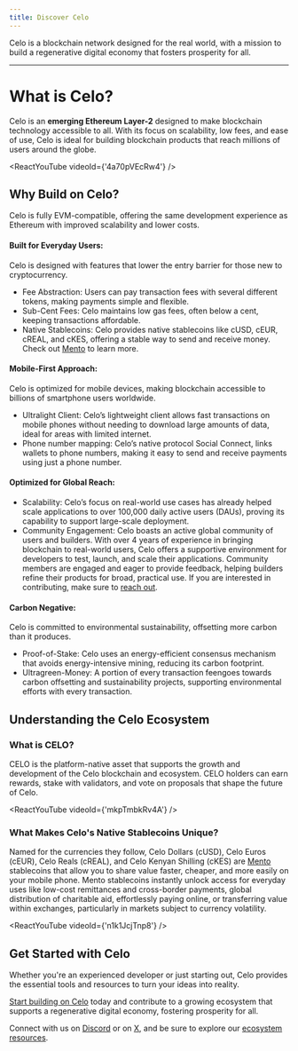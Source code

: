 ```yaml
---
title: Discover Celo
---
```



Celo is a blockchain network designed for the real world, with a mission to build a regenerative digital economy that fosters prosperity for all.

---

# What is Celo?

Celo is an **emerging Ethereum Layer-2** designed to make blockchain technology accessible to all. With its focus on scalability, low fees, and ease of use, Celo is ideal for building blockchain products that reach millions of users around the globe.

<ReactYouTube videoId={'4a70pVEcRw4'} />


## Why Build on Celo?

Celo is fully EVM-compatible, offering the same development experience as Ethereum with improved scalability and lower costs.

#### Built for Everyday Users:

Celo is designed with features that lower the entry barrier for those new to cryptocurrency.

- <ColoredText>Fee Abstraction</ColoredText>: Users can pay transaction fees with several different tokens, making payments simple and flexible.
- <ColoredText>Sub-Cent Fees</ColoredText>: Celo maintains low gas fees, often below a cent, keeping transactions affordable.
- <ColoredText>Native Stablecoins</ColoredText>: Celo provides native stablecoins like cUSD, cEUR, cREAL, and cKES, offering a stable way to send and receive money. Check out [Mento](https://www.mento.org/) to learn more.


#### Mobile-First Approach:

Celo is optimized for mobile devices, making blockchain accessible to billions of smartphone users worldwide.

- <ColoredText>Ultralight Client</ColoredText>: Celo’s lightweight client allows fast transactions on mobile phones without needing to download large amounts of data, ideal for areas with limited internet.
- <ColoredText>Phone number mapping</ColoredText>: Celo’s native protocol Social Connect, links wallets to phone numbers, making it easy to send and receive payments using just a phone number.

#### Optimized for Global Reach:

- <ColoredText>Scalability</ColoredText>: Celo’s focus on real-world use cases has already helped scale applications to over 100,000 daily active users (DAUs), proving its capability to support large-scale deployment.
- <ColoredText>Community Engagement</ColoredText>: Celo boasts an active global community of users and builders. With over 4 years of experience in bringing blockchain to real-world users, Celo offers a supportive environment for developers to test, launch, and scale their applications. Community members are engaged and eager to provide feedback, helping builders refine their products for broad, practical use. If you are interested in contributing, make sure to [reach out]((./ecosystem.md)).

#### Carbon Negative:

Celo is committed to environmental sustainability, offsetting more carbon than it produces.

- <ColoredText>Proof-of-Stake</ColoredText>: Celo uses an energy-efficient consensus mechanism that avoids energy-intensive mining, reducing its carbon footprint.
- <ColoredText>Ultragreen-Money</ColoredText>: A portion of every transaction feengoes towards carbon offsetting and sustainability projects, supporting environmental efforts with every transaction.

## Understanding the Celo Ecosystem

### What is CELO?

CELO is the platform-native asset that supports the growth and development of the Celo blockchain and ecosystem. CELO holders can earn rewards, stake with validators, and vote on proposals that shape the future of Celo.

<ReactYouTube videoId={'mkpTmbkRv4A'} />

### What Makes Celo's Native Stablecoins Unique?

Named for the currencies they follow, Celo Dollars (cUSD), Celo Euros (cEUR), Celo Reals (cREAL), and Celo Kenyan Shilling (cKES) are <ColoredText>[Mento](https://www.mento.org/)</ColoredText> stablecoins that allow you to share value faster, cheaper, and more easily on your mobile phone. Mento stablecoins instantly unlock access for everyday uses like low-cost remittances and cross-border payments, global distribution of charitable aid, effortlessly paying online, or transferring value within exchanges, particularly in markets subject to currency volatility.

<ReactYouTube videoId={'n1k1JcjTnp8'} />

## Get Started with Celo

Whether you're an experienced developer or just starting out, Celo provides the essential tools and resources to turn your ideas into reality.

<ColoredText>[Start building on Celo](/build/overview)</ColoredText> today and contribute to a growing ecosystem that supports a regenerative digital economy, fostering prosperity for all.

Connect with us on <ColoredText>[Discord](https://discord.com/invite/celo)</ColoredText> or on <ColoredText>[X](https://x.com/celo)</ColoredText>, and be sure to explore our <ColoredText>[ecosystem resources](./ecosystem)</ColoredText>.
